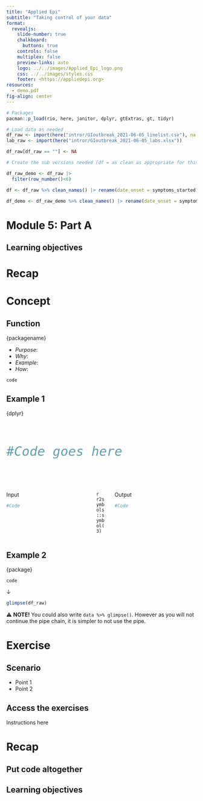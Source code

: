 ```yaml
---
title: "Applied Epi"
subtitle: "Taking control of your data"
format:
  revealjs: 
    slide-number: true
    chalkboard: 
      buttons: true
    controls: false
    multiplex: false
    preview-links: auto
    logo: ../../images/Applied_Epi_logo.png
    css: ../../images/styles.css
    footer: <https://appliedepi.org>
resources:
  - demo.pdf
fig-align: center
---
```


```r

# Packages
pacman::p_load(rio, here, janitor, dplyr, gtExtras, gt, tidyr)

# Load data as needed 
df_raw <- import(here("intror/GIoutbreak_2021-06-05_linelist.csv"), na = "") 
lab_raw <- import(here("intror/GIoutbreak_2021-06-05_labs.xlsx"))

df_raw[df_raw == ""] <- NA

# Create the sub versions needed (df = as clean as appropriate for this module, _demo = filtered to fewer rows when need to show on slides)

df_raw_demo <- df_raw |> 
  filter(row_number()<6)

df <- df_raw %>% clean_names() |> rename(date_onset = symptoms_started)

df_demo <- df_raw_demo %>% clean_names() |> rename(date_onset = symptoms_started)

```

# Module 5: Part A

## Learning objectives

# Recap

# Concept

## Function

::: slide-header
{packagename}
:::

- *Purpose*: 
- *Why*: 
- *Example*: 
- *How*: 

::: {.code-box}
`code`
:::

## Example 1


::: slide-header
{dplyr}
:::

<br>

::: {.code-box-small style="width: 700px; font-size: 40px;"}
```r
#Code goes here
```
:::

<br>

::: columns
::: {.column width="47%"}
::: input-box
Input
```r
#Code
```
:::

:::

::: {.column width="6%"}
::: arrow-box
`r r2symbols::symbol(3)`
:::
:::

::: {.column width="47%"}
::: output-box
Output
```r
#Code
```
:::
:::
:::


## Example 2

::: slide-header
{package}
:::

::: {.code-box}
`code`
:::

::: {.arrow-box}
&#8595;
:::


```r
glimpse(df_raw)
```

::: {.obs-box}
⚠️ **NOTE!** You could also write `data %>% glimpse()`. However as you will not continue the pipe chain, it is simpler to not use the pipe. 
:::
    
# Exercise

## Scenario {.exercise-slide}

::: incremental

- Point 1
- Point 2

:::

## Access the exercises {.exercise-slide}

Instructions here

# Recap

## Put code altogether

## Learning objectives
